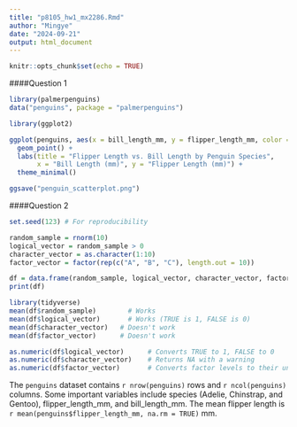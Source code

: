 ```yaml
---
title: "p8105_hw1_mx2286.Rmd"
author: "Mingye"
date: "2024-09-21"
output: html_document
---
```


```r
knitr::opts_chunk$set(echo = TRUE)
```



####Question 1
```r
library(palmerpenguins)
data("penguins", package = "palmerpenguins")

library(ggplot2)

ggplot(penguins, aes(x = bill_length_mm, y = flipper_length_mm, color = species)) +
  geom_point() +
  labs(title = "Flipper Length vs. Bill Length by Penguin Species",
       x = "Bill Length (mm)", y = "Flipper Length (mm)") +
  theme_minimal()

ggsave("penguin_scatterplot.png")

```

####Question 2

```r
set.seed(123) # For reproducibility

random_sample = rnorm(10)
logical_vector = random_sample > 0
character_vector = as.character(1:10)
factor_vector = factor(rep(c("A", "B", "C"), length.out = 10))

df = data.frame(random_sample, logical_vector, character_vector, factor_vector)
print(df)

library(tidyverse)
mean(df$random_sample)        # Works
mean(df$logical_vector)       # Works (TRUE is 1, FALSE is 0)
mean(df$character_vector)   # Doesn't work
mean(df$factor_vector)      # Doesn't work

as.numeric(df$logical_vector)      # Converts TRUE to 1, FALSE to 0
as.numeric(df$character_vector)    # Returns NA with a warning
as.numeric(df$factor_vector)       # Converts factor levels to their underlying numeric codes

```



The `penguins` dataset contains `r nrow(penguins)` rows and `r ncol(penguins)` columns. Some important variables include species (Adelie, Chinstrap, and Gentoo), flipper_length_mm, and bill_length_mm. The mean flipper length is `r mean(penguins$flipper_length_mm, na.rm = TRUE)` mm.
